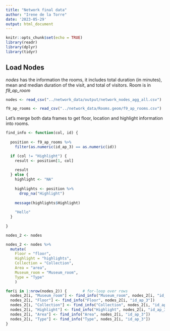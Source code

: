 ```yaml
---
title: "Network final data"
author: "Irene de la Torre"
date: '2023-05-29'
output: html_document
---
```


```r
knitr::opts_chunk$set(echo = TRUE)
library(readr)
library(dplyr)
library(tidyr)
```

## Load Nodes

_nodes_ has the information the rooms, it includes total duration (in minutes), 
mean and median duration of the visit, and total of visitors. 
Room is in _f9_ap_room_

```r
nodes <- read_csv("../network_data/output/network_nodes_agg_all.csv")

f9_ap_rooms <- read_csv("../network_data/Rooms.geom/f9_ap_rooms.csv")

```

Let's merge both data frames to get floor, location and highlight information
into rooms.

```r
find_info <- function(col, id) {
  
  position <- f9_ap_rooms %>% 
    filter(as.numeric(id_ap_3) == as.numeric(id))

  if (col != "Highlight") {
    result <- position[1, col]
    
    result
  } else {
    highlight <- "NA"
    
    highlights <- position %>%
      drop_na("Highlight")
    
    message(highlights$Highlight)
    
    "Hello"
  }
  
}

nodes_2 <- nodes

nodes_2 <- nodes %>%
  mutate(
    Floor = "floor",
    Highlight = "highlights",
    Collection = "Collection",
    Area = "area",
    Museum_room = "Museum_room",
    Type = "Type"
    )

for(i in 1:nrow(nodes_2)) {       # for-loop over rows
  nodes_2[i, "Museum_room"] <- find_info("Museum_room", nodes_2[i, "id_ap_3"])
  nodes_2[i, "Floor"] <- find_info("Floor", nodes_2[i, "id_ap_3"])
  nodes_2[i, "Collection"] <- find_info("Collection", nodes_2[i, "id_ap_3"])
  nodes_2[i, "Highlight"] <- find_info("Highlight", nodes_2[i, "id_ap_3"])
  nodes_2[i, "Area"] <- find_info("Area", nodes_2[i, "id_ap_3"])
  nodes_2[i, "Type"] <- find_info("Type", nodes_2[i, "id_ap_3"])
}


```

